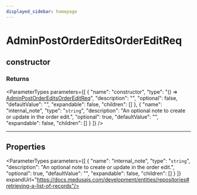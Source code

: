 ```yaml
---
displayed_sidebar: homepage
---
```



# AdminPostOrderEditsOrderEditReq

## constructor

### Returns

<ParameterTypes parameters={[
  {
    "name": "constructor",
    "type": "() => [AdminPostOrderEditsOrderEditReq](medusa.AdminPostOrderEditsOrderEditReq.mdx)",
    "description": "",
    "optional": false,
    "defaultValue": "",
    "expandable": false,
    "children": []
  },
  {
    "name": "internal_note",
    "type": "`string`",
    "description": "An optional note to create or update in the order edit.",
    "optional": true,
    "defaultValue": "",
    "expandable": false,
    "children": []
  }
]} />

___

## Properties

<ParameterTypes parameters={[
  {
    "name": "internal_note",
    "type": "`string`",
    "description": "An optional note to create or update in the order edit.",
    "optional": true,
    "defaultValue": "",
    "expandable": false,
    "children": []
  }
]} expandUrl="https://docs.medusajs.com/development/entities/repositories#retrieving-a-list-of-records"/>
